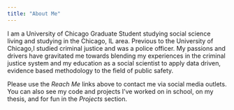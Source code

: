 ```yaml
---
title: "About Me"
---
```


I am a University of Chicago Graduate Student studying social science living and 
studying in the Chicago, IL area.  Previous to the University of Chicago,I studied 
criminal justice and was a police officer.  My passions and drivers have gravitated 
me towards blending my experiences in the criminal justice system and my education 
as a social scientist to apply data driven, evidence based methodology to the field 
of public safety.  

Please use the *Reach Me* links above to contact me via social media outlets.  
You can also see my code and projects I've worked on in school, on my thesis, 
and for fun in the *Projects* section.
